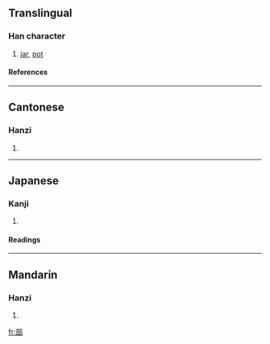 ==Translingual==
===Han character===
{{Han char|rn=98|rad=瓦|as=08|sn=13|four=0161<sub>7</sub>|canj=卜口一女弓 (YRMVN)}}
# [[jar]], [[pot]]
====References====
{{Han ref|kx=0749.450|dkj=21534|dj=1158.200|hdz=21427.080|uh=74FF|ud=29951|bh=DEC0|bd=57024}}

----
==Cantonese==
===Hanzi===
{{yue-hanzi|jyut=|y=pau2}}
# {{defn|Cantonese}}

----
==Japanese==
===Kanji===
{{ja-kanji|grade=|rs=瓦08}}
# {{defn|Japanese}} 
====Readings====
{{ja-readings|on=[[ほう]] (hō), [[ぶ]] (bu), [[ふ]] (fu)|kun=[[かめ]] (kame)|nanori=}}

----
==Mandarin==
===Hanzi===
{{cmn-hanzi|pin=[[pǒu]] ([[pou3]])|wg=p'ou<sup>3</sup>}}
# {{defn|Mandarin}}

[[fr:瓿]]